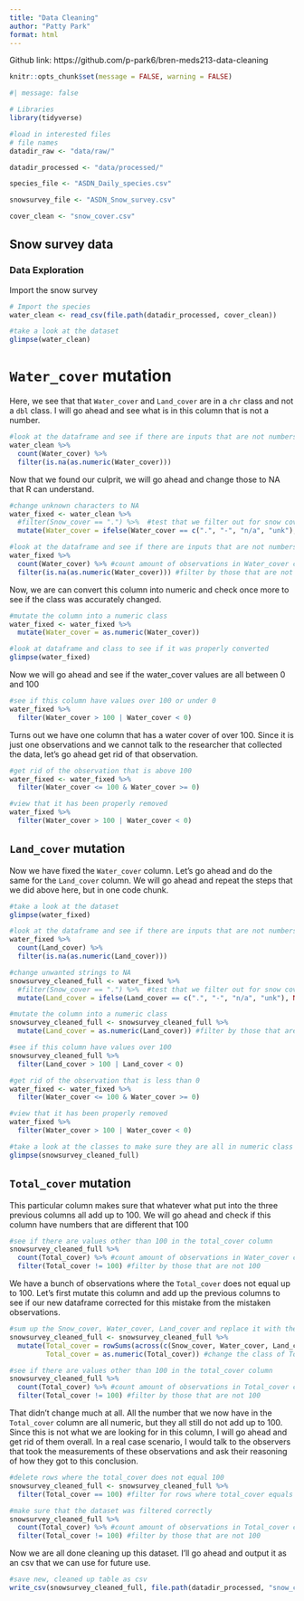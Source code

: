 ```yaml
---
title: "Data Cleaning"
author: "Patty Park"
format: html
---
```


Github link: https://github.com/p-park6/bren-meds213-data-cleaning

```r
knitr::opts_chunk$set(message = FALSE, warning = FALSE)
```


```r
#| message: false  

# Libraries
library(tidyverse)

#load in interested files
# file names
datadir_raw <- "data/raw/"

datadir_processed <- "data/processed/"

species_file <- "ASDN_Daily_species.csv"

snowsurvey_file <- "ASDN_Snow_survey.csv"

cover_clean <- "snow_cover.csv"
```


## Snow survey data

### Data Exploration

Import the snow survey

```r
# Import the species
water_clean <- read_csv(file.path(datadir_processed, cover_clean))

#take a look at the dataset
glimpse(water_clean)

```

# `Water_cover` mutation

Here, we see that that `Water_cover` and `Land_cover` are in a `chr` class and not a `dbl` class. I will go ahead and see what is in this column that is not a number.

```r
#look at the dataframe and see if there are inputs that are not numbers
water_clean %>% 
  count(Water_cover) %>% 
  filter(is.na(as.numeric(Water_cover)))
```

Now that we found our culprit, we will go ahead and change those to NA that R can understand.

```r
#change unknown characters to NA
water_fixed <- water_clean %>% 
  #filter(Snow_cover == ".") %>%  #test that we filter out for snow cover equalling "."
  mutate(Water_cover = ifelse(Water_cover == c(".", "-", "n/a", "unk"), NA, Water_cover)) #convert these symbols into NA that R can understand
```

```r
#look at the dataframe and see if there are inputs that are not numbers
water_fixed %>% 
  count(Water_cover) %>% #count amount of observations in Water_cover column
  filter(is.na(as.numeric(Water_cover))) #filter by those that are not numeric
```


Now, we are can convert this column into numeric and check once more to see if the class was accurately changed.
```r
#mutate the column into a numeric class
water_fixed <- water_fixed %>% 
  mutate(Water_cover = as.numeric(Water_cover))

#look at dataframe and class to see if it was properly converted
glimpse(water_fixed)
```

Now we will go ahead and see if the water_cover values are all between 0 and 100
```r
#see if this column have values over 100 or under 0
water_fixed %>% 
  filter(Water_cover > 100 | Water_cover < 0)
```

Turns out we have one column that has a water cover of over 100. Since it is just one observations and we cannot talk to the researcher that collected the data, let's go ahead get rid of that observation.

```r
#get rid of the observation that is above 100
water_fixed <- water_fixed %>% 
  filter(Water_cover <= 100 & Water_cover >= 0)

#view that it has been properly removed
water_fixed %>% 
  filter(Water_cover > 100 | Water_cover < 0)
```

## `Land_cover` mutation

Now we have fixed the `Water_cover` column. Let's go ahead and do the same for the `Land_cover` column. We will go ahead and repeat the steps that we did above here, but in one code chunk.

```r
#take a look at the dataset
glimpse(water_fixed)

#look at the dataframe and see if there are inputs that are not numbers
water_fixed %>% 
  count(Land_cover) %>% 
  filter(is.na(as.numeric(Land_cover)))

#change unwanted strings to NA
snowsurvey_cleaned_full <- water_fixed %>% 
  #filter(Snow_cover == ".") %>%  #test that we filter out for snow cover equaling "."
  mutate(Land_cover = ifelse(Land_cover == c(".", "-", "n/a", "unk"), NA, Land_cover)) #convert these symbols into NA that R can understand

#mutate the column into a numeric class
snowsurvey_cleaned_full <- snowsurvey_cleaned_full %>% 
  mutate(Land_cover = as.numeric(Land_cover)) #filter by those that are not numeric

#see if this column have values over 100
snowsurvey_cleaned_full %>% 
  filter(Land_cover > 100 | Land_cover < 0)

#get rid of the observation that is less than 0
water_fixed <- water_fixed %>% 
  filter(Water_cover <= 100 & Water_cover >= 0)

#view that it has been properly removed
water_fixed %>% 
  filter(Water_cover > 100 | Water_cover < 0)

#take a look at the classes to make sure they are all in numeric class
glimpse(snowsurvey_cleaned_full)
```

## `Total_cover` mutation

This particular column makes sure that whatever what put into the three previous columns all add up to 100. We will go ahead and check if this column have numbers that are different that 100

```r
#see if there are values other than 100 in the total_cover column
snowsurvey_cleaned_full %>% 
  count(Total_cover) %>% #count amount of observations in Water_cover column
  filter(Total_cover != 100) #filter by those that are not 100
```

We have a bunch of observations where the `Total_cover` does not equal up to 100. Let's first mutate this column and add up the previous columns to see if our new dataframe corrected for this mistake from the mistaken observations.

```r
#sum up the Snow_cover, Water_cover, Land_cover and replace it with the Total_cover column
snowsurvey_cleaned_full <- snowsurvey_cleaned_full %>% 
  mutate(Total_cover = rowSums(across(c(Snow_cover, Water_cover, Land_cover))), #sum using the rowSums and across function
         Total_cover = as.numeric(Total_cover)) #change the class of Total_cover to numeric

#see if there are values other than 100 in the total_cover column
snowsurvey_cleaned_full %>% 
  count(Total_cover) %>% #count amount of observations in Total_cover column
  filter(Total_cover != 100) #filter by those that are not 100
```

That didn't change much at all. All the number that we now have in the `Total_cover` column are all numeric, but they all still do not add up to 100. Since this is not what we are looking for in this column, I will go ahead and get rid of them overall. In a real case scenario, I would talk to the observers that took the measurements of these observations and ask their reasoning of how they got to this conclusion.

```r
#delete rows where the total_cover does not equal 100
snowsurvey_cleaned_full <- snowsurvey_cleaned_full %>% 
  filter(Total_cover == 100) #filter for rows where total_cover equals 100

#make sure that the dataset was filtered correctly
snowsurvey_cleaned_full %>% 
  count(Total_cover) %>% #count amount of observations in Total_cover column
  filter(Total_cover != 100) #filter by those that are not 100
```

Now we are all done cleaning up this dataset. I'll go ahead and output it as an csv that we can use for future use.

```r
#save new, cleaned up table as csv
write_csv(snowsurvey_cleaned_full, file.path(datadir_processed, "snow_cover_cleaned.csv"))
```









